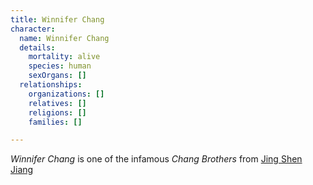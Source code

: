 ```yaml
---
title: Winnifer Chang
character:
  name: Winnifer Chang
  details:
    mortality: alive
    species: human
    sexOrgans: []
  relationships:
    organizations: []
    relatives: []
    religions: []
    families: []

---
```


<Stub />

*Winnifer Chang* is one of the infamous *Chang Brothers* from [Jing Shen Jiang](/world/locations/jing-shen-jiang/)
